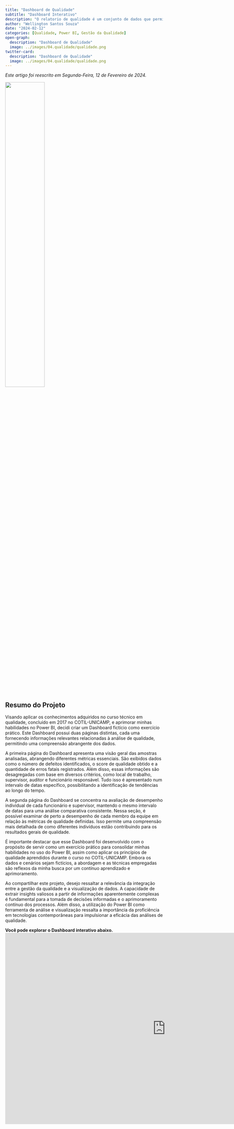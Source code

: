 ```yaml
---
title: "Dashboard de Qualidade"
subtitle: "Dashboard Interativo"
description: "O relatorio de qualidade é um conjunto de dados que permite a visualização de indicadores de qualidade de uma empresa."
author: "Wellington Santos Souza"
date: "2024-02-12"
categories: [Qualidade, Power BI, Gestão da Qualidade]
open-graph:
  description: "Dashboard de Qualidade"
  image: ../images/04.qualidade/qualidade.png
twitter-card:
  description: "Dashboard de Qualidade"
  image: ../images/04.qualidade/qualidade.png
---
```


*Este artigo foi reescrito em Segunda-Feira, 12 de Fevereiro de 2024.*

![](../images/04.qualidade/qualidade.png){fig-alt="Qualidade" width=50%}

## Resumo do Projeto
Visando aplicar os conhecimentos adquiridos no curso técnico em qualidade, concluído em 2017 no COTIL-UNICAMP, e aprimorar minhas habilidades no Power BI, decidi criar um Dashboard fictício como exercício prático. Este Dashboard possui duas páginas distintas, cada uma fornecendo informações relevantes relacionadas à análise de qualidade, permitindo uma compreensão abrangente dos dados.

A primeira página do Dashboard apresenta uma visão geral das amostras analisadas, abrangendo diferentes métricas essenciais. São exibidos dados como o número de defeitos identificados, o score de qualidade obtido e a quantidade de erros fatais registrados. Além disso, essas informações são desagregadas com base em diversos critérios, como local de trabalho, supervisor, auditor e funcionário responsável. Tudo isso é apresentado num intervalo de datas específico, possibilitando a identificação de tendências ao longo do tempo.

A segunda página do Dashboard se concentra na avaliação de desempenho individual de cada funcionário e supervisor, mantendo o mesmo intervalo de datas para uma análise comparativa consistente. Nessa seção, é possível examinar de perto a desempenho de cada membro da equipe em relação às métricas de qualidade definidas. Isso permite uma compreensão mais detalhada de como diferentes indivíduos estão contribuindo para os resultados gerais de qualidade.

É importante destacar que esse Dashboard foi desenvolvido com o propósito de servir como um exercício prático para consolidar minhas habilidades no uso do Power BI, assim como aplicar os princípios de qualidade aprendidos durante o curso no COTIL-UNICAMP. Embora os dados e cenários sejam fictícios, a abordagem e as técnicas empregadas são reflexos da minha busca por um contínuo aprendizado e aprimoramento.

Ao compartilhar este projeto, desejo ressaltar a relevância da integração entre a gestão da qualidade e a visualização de dados. A capacidade de extrair insights valiosos a partir de informações aparentemente complexas é fundamental para a tomada de decisões informadas e o aprimoramento contínuo dos processos. Além disso, a utilização do Power BI como ferramenta de análise e visualização ressalta a importância da proficiência em tecnologias contemporâneas para impulsionar a eficácia das análises de qualidade.

**Você pode explorar o Dashboard interativo abaixo.**
<iframe title="Quality Dashboard" width="1024" height="612" src="https://app.powerbi.com/view?r=eyJrIjoiNDg3ZTI3MzYtODA1Ni00YWVkLWJkYTAtZmYxNWM1ZTE3MTEzIiwidCI6IjkzMTA1Y2MzLTI4OTctNDdlMC1iMjY1LWRkZWQ1ODg2MTU2YSIsImMiOjZ9" frameborder="0" allowFullScreen="true"></iframe>
